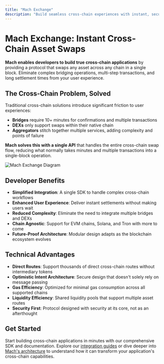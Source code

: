 ```yaml
---
title: "Mach Exchange"
description: "Build seamless cross-chain experiences with instant, secure asset swaps across any blockchain."
---
```


# Mach Exchange: Instant Cross-Chain Asset Swaps

**Mach enables developers to build true cross-chain applications** by providing a protocol that swaps any asset across any chain in a single block. Eliminate complex bridging operations, multi-step transactions, and long settlement times from your user experience.

## The Cross-Chain Problem, Solved

Traditional cross-chain solutions introduce significant friction to user experiences:

- **Bridges** require 10+ minutes for confirmations and multiple transactions
- **DEXs** only support swaps within their native chain
- **Aggregators** stitch together multiple services, adding complexity and points of failure

**Mach solves this with a single API** that handles the entire cross-chain swap flow, reducing what normally takes minutes and multiple transactions into a single-block operation.

![Mach Exchange Diagram](https://docs.mach.exchange/~gitbook/image?url=https%3A%2F%2F2022487005-files.gitbook.io%2F%7E%2Ffiles%2Fv0%2Fb%2Fgitbook-x-prod.appspot.com%2Fo%2Fspaces%252FBAHWbUztTgbMK2A8fqqv%252Fuploads%252FyhKvBLbrF4NUS2tWnZPx%252Fimage.png%3Falt%3Dmedia%26token%3D731ef889-b31f-4cc5-8f28-a264f46ce81d&width=768&dpr=4&quality=100&sign=7071e9f5&sv=2)

## Developer Benefits

- **Simplified Integration**: A single SDK to handle complex cross-chain workflows
- **Enhanced User Experience**: Deliver instant settlements without making users wait
- **Reduced Complexity**: Eliminate the need to integrate multiple bridges and DEXs
- **Chain Agnostic**: Support for EVM chains, Solana, and Tron with more to come
- **Future-Proof Architecture**: Modular design adapts as the blockchain ecosystem evolves

## Technical Advantages

- **Direct Routes**: Support thousands of direct cross-chain routes without intermediary tokens
- **Optimistic Intent Architecture**: Secure design that doesn't solely rely on message passing
- **Gas Efficiency**: Optimized for minimal gas consumption across all supported chains
- **Liquidity Efficiency**: Shared liquidity pools that support multiple asset routes
- **Security First**: Protocol designed with security at its core, not as an afterthought

## Get Started

Start building cross-chain applications in minutes with our comprehensive SDK and documentation. Explore our [integration guides](/mach/getting-started/integrating-mach) or dive deeper into [Mach's architecture](/mach/getting-started/mach-architecture) to understand how it can transform your application's cross-chain capabilities.
